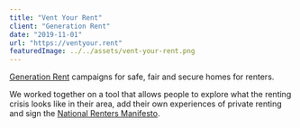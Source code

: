 ```yaml
---
title: "Vent Your Rent"
client: "Generation Rent"
date: "2019-11-01"
url: "https://ventyour.rent"
featuredImage: ../../assets/vent-your-rent.png
---
```


[Generation Rent](https://www.generationrent.org/) campaigns for safe, fair and secure homes for renters.

We worked together on a tool that allows people to explore what the renting crisis looks like in their area, add their own experiences of private renting and sign the [National Renters Manifesto](https://www.rentermanifesto.org/read_the_manifesto_full).
